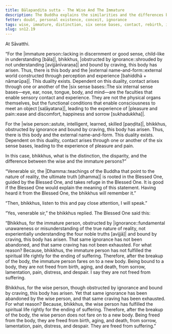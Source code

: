 ```yaml
---
title: Bālapaṇḍita sutta - The Wise And The Immature
description: The Buddha explains the similarities and the differences between the wise and the immature persons through dependent co-arising.
fetter: doubt, personal existence, conceit, ignorance
tags: wise, immature, distinction, six sense bases, contact, rebirth, ignorance, craving, dependent co-arising, suffering, dukkha, sn, sn12
slug: sn12.19
---
```


At Sāvatthi.

“For the |immature person::lacking in discernment or good sense, child-like in understanding [bāla]|, bhikkhus, |obstructed by ignorance::shrouded by not understanding [avijjānīvaraṇa]| and bound by craving, this body has arisen. Thus, there is this body and the |external name-and-form::external world constructed through perception and experience [bahiddhā + nāmarūpa]|. This duality exists. Dependent on this duality, contact arises through one or another of the |six sense bases::The six internal sense bases—eye, ear, nose, tongue, body, and mind—are the faculties that enable sensory contact and experience. They are not the physical organs themselves, but the functional conditions that enable consciousness to meet an object [saḷāyatana]|, leading to the experience of |pleasure and pain::ease and discomfort, happiness and sorrow [sukhadukkha]|.

For the |wise person::astute, intelligent, learned, skilled [paṇḍita]|, bhikkhus, obstructed by ignorance and bound by craving, this body has arisen. Thus, there is this body and the external name-and-form. This duality exists. Dependent on this duality, contact arises through one or another of the six sense bases, leading to the experience of pleasure and pain.

In this case, bhikkhus, what is the distinction, the disparity, and the difference between the wise and the immature persons?”

“Venerable sir, the |Dhamma::teachings of the Buddha that point to the nature of reality, the ultimate truth [dhamma]| is rooted in the Blessed One, guided by the Blessed One, and takes refuge in the Blessed One. It is good if the Blessed One would explain the meaning of this statement. Having heard it from the Blessed One, the bhikkhus will remember it.”

“Then, bhikkhus, listen to this and pay close attention, I will speak.”

“Yes, venerable sir,” the bhikkhus replied. The Blessed One said this:

“Bhikkhus, for the immature person, obstructed by |ignorance::fundamental unawareness or misunderstanding of the true nature of reality, not experientially understanding the four noble truths [avijjā]| and bound by craving, this body has arisen. That same ignorance has not been abandoned, and that same craving has not been exhausted. For what reason? Because, bhikkhus, the immature person has not fulfilled the spiritual life rightly for the ending of suffering. Therefore, after the breakup of the body, the immature person fares on to a new body. Being bound to a body, they are not freed from birth, aging, and death, from sorrow, lamentation, pain, distress, and despair. I say they are not freed from suffering.

Bhikkhus, for the wise person, though obstructed by ignorance and bound by craving, this body has arisen. Yet that same ignorance has been abandoned by the wise person, and that same craving has been exhausted. For what reason? Because, bhikkhus, the wise person has fulfilled the spiritual life rightly for the ending of suffering. Therefore, after the breakup of the body, the wise person does not fare on to a new body. Being freed from the body, they are freed from birth, aging, and death, from sorrow, lamentation, pain, distress, and despair. They are freed from suffering.”